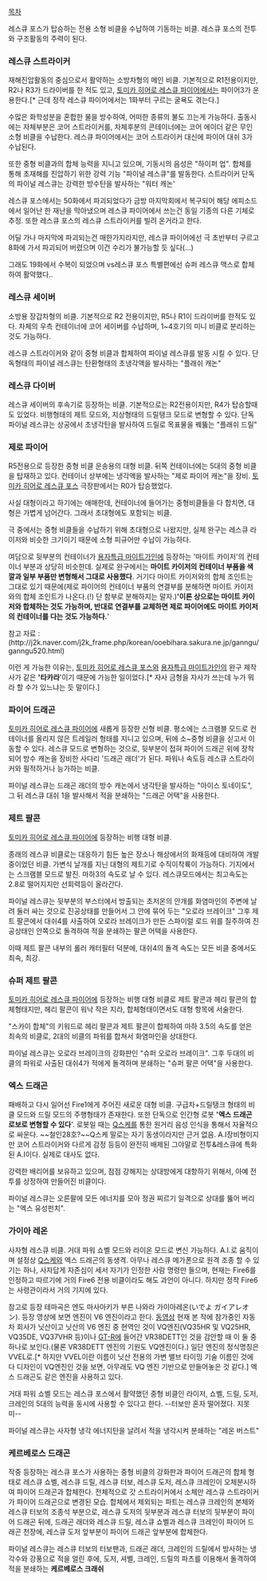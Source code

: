 [[목차]]

레스큐 포스가 탑승하는 전용 소형 비클을 수납하여 기동하는 비클. 레스큐 포스의 전투와 구조활동의 주력이 된다.

=== 레스큐 스트라이커 ===
재해진압활동의 중심으로서 활약하는 소방차형의 메인 비클. 기본적으로 R1전용이지만, R2나 R3가 드라이버를 한 적도 있고, [[토미카 히어로 레스큐 파이어]]에서는 파이어3가 운용한다.[* 근데 정작 레스큐 파이어에서는 1화부터 구르는 굴욕도 겪는다.]

수많은 화학성분을 혼합한 물을 방수하여, 어떠한 종류의 불도 끄는게 가능하다. 출동시에는 자체부분은 코어 스트라이커를, 차체후분의 콘테이너에는 코어 에이더 같은 무인 소형 비클을 수납한다. 레스큐 파이어에서는 코어 스트라이커 대신에 파이어 대쉬 3가 수납된다.

또한 중형 비클과의 합체 능력을 지니고 있으며, 기동시의 음성은 "하이퍼 업". 합체를 통해 초재해를 진압하기 위한 강력 기능 "파이널 레스큐"를 발동한다. 스트라이커 단독의 파이널 레스큐는 강력한 방수탄을 발사하는 "워터 캐논'

레스큐 포스에서는 50화에서 파괴되었다가 금방 마지막회에서 복구되어 해당 에피소드에서 일어난 한 재난을 막아냈으며 레스큐 파이어에서 쓰는건 동일 기종의 다른 기체로 추정. 또한 레스큐 포스의 레스큐 스트라이커를 빌려 온거라고 한다.

어딜 가나 마지막에 파괴되는건 매한가지라지만, 레스큐 파이어에선 극 초반부터 구르고 8화에 가서 파괴되어 버렸으며 이건 수리가 불가능할 듯 싶다(...)

그래도 19화에서 수복이 되었으며 vs레스큐 포스 특별편에선 슈퍼 레스큐 맥스로 합체하여 활약했다..

=== 레스큐 세이버 ===
소방용 장갑차형의 비클. 기본적으로 R2 전용이지만, R5나 R1이 드라이버를 한적도 있다. 차체의 우측 컨테이너에 코어 세이버를 수납하며, 1~4호기의 미니 비클로 분리하는 것도 가능하다.

레스큐 스트라이커와 같이 중형 비클과 합체하여 파이널 레스큐를 발동 시킬 수 있다. 단독형태의 파이널 레스큐는 탄환형태의 초냉각액을 발사하는 "플래쉬 캐논"

=== 레스큐 다이버 ===
레스큐 세이버의 후속기로 등장하는 비클. 기본적으로는 R2전용이지만, R4가 탑승할때도 있었다. 비행형태의 제트 모드와, 지상형태의 드릴탱크 모드로 변형할 수 있다. 단독 파이널 레스큐는 상공에서 초냉각탄을 발사하여 드릴로 목표물을 꿰뚫는 "플래쉬 드릴"

=== 제로 파이어 ===
R5전용으로 등장한 중형 비클 운송용의 대형 비클. 뒤쪽 컨테이너에는 5대의 중형 비클을 탑재하고 있다. 컨테이너 상부에는 냉각액을 발사하는 "제로 파이어 캐논"을 장비. [[토미카 히어로 레스큐 포스]] 극장판에서는 R0가 탑승했었다.

사실 대형이라고 하기에는 애매한데, 컨테이너에 들어가는 중형비클들을 다 합치면, 대형은 가볍게 넘어간다. 그래서 초대형에도 포함되는 비클.

극 중에서는 중형 비클들을 수납하기 위해 초대형으로 나왔지만, 실제 완구는 레스큐 라이저와 비슷한 크기이기 때문에 소형 피규어만 수납이 가능하다.

여담으로 뒷부분의 컨테이너가 [[용자특급 마이트가인]]에 등장하는 '마이트 카이저'의 컨테이너 부분과 상당히 비슷한데. 실제로 완구에서는 '''마이트 카이저의 컨테이너 부품을 색깔과 일부 부품만 변형해서 그대로 사용했다'''. 거기다 마이트 카이저와의 합체 조인트는 그대로 있기 때문에(제로 파이어의 컨테이너 부품의 연결부를 분해하면 마이트 카이저와의 합체 조인트가 나온다.(!) 단 함부로 분해하지는 말자.)''''이론 상으로는 마이트 카이저와 합체하는 것도 가능하며, 반대로 연결부를 교체하면 제로 파이어에도 마이트 카이저의 컨테이너를 다는 것도 가능하다.''''

참고 자료 : (http://j2k.naver.com/j2k_frame.php/korean/ooebihara.sakura.ne.jp/ganngu/ganngu520.html)

이런 게 가능한 이유는, [[토미카 히어로 레스큐 포스]]와 [[용자특급 마이트가인]]의 완구 제작사가 같은 ''''타카라''''이기 때문에 가능한 일이었다.[* 자사 금형을 자사가 쓰는데 누가 뭐라 할 수가 있느냐는 듯 말이다.] 

=== 파이어 드래곤 ===
[[토미카 히어로 레스큐 파이어]]에 새롭게 등장한 신형 비클. 평소에는 스크램블 모드로 컨테이너를 올리지 않은 트레일러 형태를 지니고 있으며, 뒤에 소~중형 비클을 싣고서 이동할 수 있다. 레스큐 모드로 변형하는 것으로, 뒷부분이 접혀 파이어 드래곤 위에 장착되어 방수 캐논을 장비한 사다리 '드래곤 래더'가 된다. 파워나 속도등 레스큐 스트라이커와 필적하거나 능가하는 비클.

파이널 레스큐는 드래곤 래더의 방수 캐논에서 냉각탄을 발사하는 "아이스 토네이도", 그 뒤 레스큐 대쉬 1을 발사해서 적을 분쇄하는 "드래곤 어택"을 사용한다.

=== 제트 팔콘 ===
[[토미카 히어로 레스큐 파이어]]에 등장하는 비행 대형 비클.

종래의 레스큐 비클로는 대응하기 힘든 높은 장소나 해상에서의 화재등에 대비하여 개발중이었던 비클. 가변식 날개를 지닌 대형의 제트기로 수직이착륙이 가능하다. 기지에서는 스크램블 모드로 발진. 마하3의 속도로 날 수 있다. 레스큐모드에서는 최고속도는 2.8로 떨어지지만 선회력등이 올라간다.

파이널 레스큐는 뒷부분의 부스터에서 방출되는 초저온의 안개를 화염마인의 주변에 날려 둘러 싸는 것으로 진공상태를 만들어서 그 안에 묶어 두는 "오로라 브레이크" 그후 제트 팔콘에서 대쉬4를 사출하여 오로라 브레이크가 만든 스파이럴 로드 위를 질주하여 진공상태인 안쪽으로 돌격하여 적을 분쇄하는 팔콘 어택을 사용한다.

이때 제트 팔콘 내부의 롤러 캐터필터 덕분에, 대쉬4의 돌격 속도는 모든 비클 중에서도 최속, 최강.

=== 슈퍼 제트 팔콘 ===
[[토미카 히어로 레스큐 파이어]]에 등장하는 비행 대형 비클로 제트 팔콘과 헤리 팔콘의 합체형태지만, 헤리 팔콘이 워낙 작은 지라, 합체형태이면서도 대형 항목에 서술한다.

"스카이 합체"의 키워드로 헤리 팔콘과 제트 팔콘이 합체하여 마하 3.5의 속도를 얻은 최속의 비클로, 2대의 비클의 파워를 합쳐서 화염마인을 상대한다.

파이널 레스큐는 오로라 브레이크의 강화판인 "슈퍼 오로라 브레이크". 그후 두대의 비클의 파워로 사출된 대쉬4가 적에게 돌격하며 분쇄하는 "슈퍼 팔콘 어택"을 사용한다.

=== 엑스 드래곤 ===
패배하고 다시 일어선 Fire1에게 주어진 새로운 대형 비클. 구급차+드릴탱크 형태의 비클 모드와 드릴 모드의 주행형태가 존재한다. 또한 단독으로 인간형 로봇 ''''엑스 드래곤 로보로 변형할 수 있다''''. 로봇일 때는 [[Q스케]]를 통한 원거리 음성 인식을 통해서 자율적으로 싸운다. ~~철인28호?~~Q스케 말로는 자기 동생이라지만 근거 없음. A.I장비형이지만 코어 스트라이커와 다르게 감정 등등이 완전히 배제된 그야말로 전투&레스큐에 특화된 A.I이다. 실제로 대사도 없다.

강력한 배리어를 보유하고 있으며, 점점 강해지는 상대방에게 대항하기 위해서, 아예 전투를 상정하여 만들어진 비클이다.

파이널 레스큐는 오른팔에 모든 에너지를 모아 정권 찌르기 일격으로 상대를 뚫어 버리는 "엑스 유성펀치".
=== 가이아 레온 ===
사자형 레스큐 비클. 거대 파워 쇼벨 모드와 라이온 모드로 변신 가능하다. A.I.로 움직이며 설정상 [[Q스케]]와 엑스 드래곤의 동생격. 아무나 레스큐 메가폰으로 원격 조종 할 수 있기는 하나, 사자답게 자존심이 세서 자기가 인정한 사람 명령만 들으며, 현재는 Fire6를 인정하고 따르기에 거의 Fire6 전용 비클이라도 해도 과언이 아니다. 하지만 정작 Fire6는 사령관이라서 거의 기지에 있다.

참고로 등장 테마곡은 엔도 마사아키가 부른 나와라 가이아레온(いでよ ガイアレオン). 등장 영상에 보면 엔진이 V6 엔진이라고 한다. [http://www.youtube.com/watch?v=QQ7_Av61B5E 동영상] 현재 본 작에 참가중인 자동차 회사가 닛산이고 닛산의 V6 엔진 중 현역인 것이 VQ엔진(VQ35HR 및 VQ25HR, VQ35DE, VQ37VHR 등)이나 [[GT-R]]에 들어간 VR38DETT인 것을 감안할 때 이 둘 중 하나로 보인다.(물론 VR38DETT 엔진의 기원도 VQ엔진이다.) 일단 엔진의 정식명칭은 VVEL로.[* 하지만 VVEL이란 이름이 닛산 전용의 가변 밸브 타이밍 기술 이름인 것에다 디자인이 VQ엔진인 것을 보면, 아무래도 VQ 엔진 기반으로 만들어놓은 것 같다.] 엑스 드래곤도 같은 엔진을 사용하고 있다.

거대 파워 쇼벨 모드는 레스큐 포스에서 활약했던 중형 비클인 라이저, 쇼벨, 드릴, 도저, 크레인의 5대의 능력을 동시에 사용할 수 있다고 한다. --터보만 혼자 떨어졌다. 지못미--

파이널 레스큐는 사자형 냉각 에너지탄을 날려서 적을 냉각시켜 분쇄하는 "레온 버스트"
=== 케르베로스 드래곤 ===
작중 등장하는 레스큐 포스가 사용하는 중형 비클의 강화판과 파이어 드래곤의 합체 형태로 레스큐 쇼벨, 레스큐 드릴, 레스큐 터보, 레스큐 도저, 레스큐 크레인이 오체분시하여 파이어 드래곤과 합체한다. 전체적으로 갓 스트라이커에서 소체만 레스큐 스트라이커가 파이어 드래곤으로 변경된 모습. 합체에서 제외되는 파트는 레스큐 크레인의 본체와 레스큐 터보의 조종석 부분으로, 레스큐 도저의 뒷부분과 레스큐 터보의 뒷부분이 파이어 드래곤 뒤에, 드래곤 래더와 레스큐 드릴, 레스큐 쇼벨과 레스큐 크레인이 파이어 드래곤 천장에, 레스큐 도저 앞부분이 파이어 드래곤 앞부분에 합체한다.

파이널 레스큐는 레스큐 터보의 터보팬과, 드래곤 래더, 크레인의 드릴에서 방사하는 냉각수와 강풍으로 적을 얼린 후에, 도저, 셔벨, 크레인, 드릴의 파츠를 이용해서 돌격하여 적을 분쇄하는 '''케르베로스 크래쉬'''

